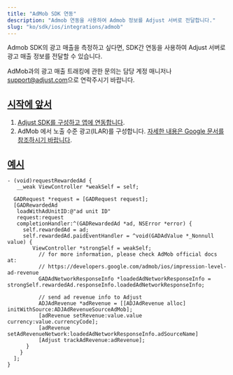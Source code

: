 ```yaml
---
title: "AdMob SDK 연동"
description: "Admob 연동을 사용하여 Admob 정보를 Adjust 서버로 전달합니다."
slug: "ko/sdk/ios/integrations/admob"
---
```


<MinorVersion added="v4.29.2">

Admob SDK의 광고 매출을 측정하고 싶다면, SDK간 연동을 사용하여 Adjust 서버로 광고 매출 정보를 전달할 수 있습니다.

</MinorVersion>
<Callout type="note">

AdMob과의 광고 매출 트래킹에 관한 문의는 담당 계정 매니저나 [support@adjust.com](mailto:support@adjust.com)으로 연락주시기 바랍니다.

</Callout>

## [시작에 앞서](before-you-begin)

1. [Adjust SDK를 구성하고 앱에 연동합니다](/ko/sdk/ios).
2. AdMob 에서 노출 수준 광고\(ILAR\)를 구성합니다. [자세한 내용은 Google 문서를 참조하시기 바랍니다](https://support.google.com/admob/answer/11322405).

## [예시](example)

<Tabs>
<Tab title="Objective-C">

```objc
- (void)requestRewardedAd {
   __weak ViewController *weakSelf = self;

  GADRequest *request = [GADRequest request];
  [GADRewardedAd
   loadWithAdUnitID:@"ad unit ID"
   request:request
   completionHandler:^(GADRewardedAd *ad, NSError *error) {
     self.rewardedAd = ad;
     self.rewardedAd.paidEventHandler = ^void(GADAdValue *_Nonnull value) {
        ViewController *strongSelf = weakSelf;
          // for more information, please check AdMob official docs at:
          // https://developers.google.com/admob/ios/impression-level-ad-revenue
          GADAdNetworkResponseInfo *loadedAdNetworkResponseInfo = strongSelf.rewardedAd.responseInfo.loadedAdNetworkResponseInfo;

          // send ad revenue info to Adjust
          ADJAdRevenue *adRevenue = [[ADJAdRevenue alloc] initWithSource:ADJAdRevenueSourceAdMob];
          [adRevenue setRevenue:value.value currency:value.currencyCode];
          [adRevenue setAdRevenueNetwork:loadedAdNetworkResponseInfo.adSourceName]
          [Adjust trackAdRevenue:adRevenue];
      }
    }
  ];
}
```

</Tab>
</Tabs>
